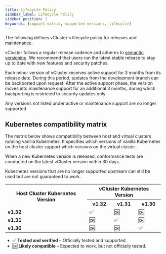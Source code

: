 ```yaml
---
title: Lifecycle Policy
sidebar_label: Lifecycle Policy
sidebar_position: 1
keywords: [support matrix, supported versions, lifecycle]
---
```



The following defines vCluster's lifecycle policy for releases and maintenance.

vCluster follows a regular release cadence and adheres to [semantic versioning](https://semver.org/). We recommend that users run the latest stable release to stay up to date with new features and security patches.  

Each minor version of vCluster receives active support for 3 months from its release date. During this period, updates from the development branch can be backported upon request. After the active support phase, the version moves into maintenance support for an additional 3 months, during which backporting is restricted to security updates only.  

Any versions not listed under active or maintenance support are no longer supported.


<SupportedVersions />

## Kubernetes compatibility matrix

The matrix below shows compatibility between host and virtual clusters running vanilla Kubernetes. It specifies which versions of vanilla Kubernetes on the host cluster support which versions on the virtual cluster.  

When a new Kubernetes version is released, conformance tests are conducted on the latest vCluster version within 30 days.  

Kubernetes versions that are no longer supported upstream can still be used but are not guaranteed to work.

<!-- Markdown does not support merged cells (colspan/rowspan), so using HTML for visual formatting instead. -->

<table>
  <tr>
    <th rowspan="2">Host Cluster Kubernetes Version</th>
    <th colspan="3">vCluster Kubernetes Version</th>
  </tr>
  <tr>
    <th>v1.32</th>
    <th>v1.31</th>
    <th>v1.30</th>
  </tr>
  <tr>
    <td><b>v1.32</b></td>
    <td>✅</td>
    <td>🆗</td>
    <td>🆗</td>
  </tr>
  <tr>
    <td><b>v1.31</b></td>
    <td>🆗</td>
    <td>✅</td>
    <td>🆗</td>
  </tr>
  <tr>
    <td><b>v1.30</b></td>
    <td>🆗</td>
    <td>🆗</td>
    <td>✅</td>
  </tr>
</table>

- ✅ **Tested and verified** – Officially tested and supported.
- 🆗 **Likely compatible** – Expected to work, but not officially tested.
